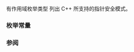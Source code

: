 {{cpp/title|pointer_safety}}
{{cpp/memory/navbar}}
{{ddcl|header=memory|since=c++11|removed=c++23|
enum class pointer_safety {
     relaxed,
     preferred,
     strict
};
}}

有作用域枚举类型 {{tt|pointer_safety}} 列出 C++ 所支持的指针安全模式。

===枚举常量===
{{dsc begin}}
{{dsc hitem|枚举项|含义}}
{{dsc|{{tt|pointer_safety::strict}}|只有安全派生的指针（指向以 {{tt|new}} 分配对象或其子对象的指针）可解引用或解分配。垃圾收集器可能活跃。}}
{{dsc|{{tt|pointer_safety::preferred}}|认为所有指针均合法且可以解引用或解分配。基于可达性的泄露检测器可能活跃。}}
{{dsc|{{tt|pointer_safety::relaxed}}|认为所有指针均合法且可以解引用或解分配。}}
{{dsc end}}

===参阅===
{{dsc begin}}
{{dsc inc|cpp/memory/gc/dsc get_pointer_safety}}
{{dsc end}}

{{langlinks|de|en|es|fr|it|ja|pt|ru}}